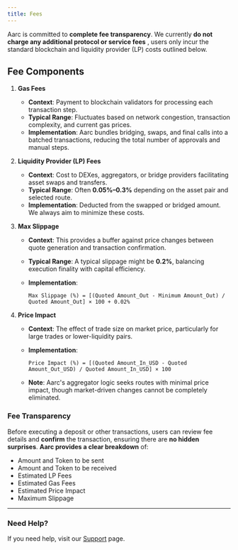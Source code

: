 ```yaml
---
title: Fees
---
```


Aarc is committed to **complete fee transparency**. We currently **do not charge any additional protocol or service fees** ,  users only incur the standard blockchain and liquidity provider (LP) costs outlined below.

## Fee Components

1. **Gas Fees**
    - **Context**: Payment to blockchain validators for processing each transaction step.
    - **Typical Range**: Fluctuates based on network congestion, transaction complexity, and current gas prices.
    - **Implementation**: Aarc bundles bridging, swaps, and final calls into a batched transactions, reducing the total number of approvals and manual steps.
2. **Liquidity Provider (LP) Fees**
    - **Context**: Cost to DEXes, aggregators, or bridge providers facilitating asset swaps and transfers.
    - **Typical Range**: Often **0.05%–0.3%** depending on the asset pair and selected route.
    - **Implementation**: Deducted from the swapped or bridged amount. We always aim to minimize these costs.
3. **Max Slippage**
    - **Context**: This provides a buffer against price changes between quote generation and transaction confirmation.
    - **Typical Range**: A typical slippage might be **0.2%**, balancing execution finality with capital efficiency.
    - **Implementation**:
        
        ```
        Max Slippage (%) = [(Quoted Amount_Out - Minimum Amount_Out) / Quoted Amount_Out] × 100 + 0.02%
        ```
        
4. **Price Impact**
    - **Context**: The effect of trade size on market price, particularly for large trades or lower-liquidity pairs.
    - **Implementation**:
        
        ```
        Price Impact (%) = [(Quoted Amount_In_USD - Quoted Amount_Out_USD) / Quoted Amount_In_USD] × 100
        ```
        
    - **Note**: Aarc's aggregator logic seeks routes with minimal price impact, though market-driven changes cannot be completely eliminated.

### Fee Transparency

Before executing a deposit or other transactions, users can review fee details and **confirm** the transaction, ensuring there are **no hidden surprises**. **Aarc provides a clear breakdown** of:

- Amount and Token to be sent
- Amount and Token to be received
- Estimated LP Fees
- Estimated Gas Fees
- Estimated Price Impact
- Maximum Slippage

---

### Need Help?

If you need help, visit our [Support](introduction/support) page.